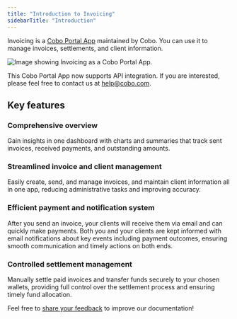 ```yaml
---
title: "Introduction to Invoicing"
sidebarTitle: "Introduction"
---
```

Invoicing is a [Cobo Portal App](/en/portal/portal-apps/introduction) maintained by Cobo. You can use it to manage invoices, settlements, and client information.

<img src="/en/images/portal-apps/invoicing/invoicing-in-app-store.png" className="screenshot_modal" alt="Image showing Invoicing as a Cobo Portal App."/>

<Note>This Cobo Portal App now supports API integration. If you are interested, please feel free to contact us at [help@cobo.com](mailto:help@cobo.com).</Note>

## Key features

### Comprehensive overview

Gain insights in one dashboard with charts and summaries that track sent invoices, received payments, and outstanding amounts.

### Streamlined invoice and client management

Easily create, send, and manage invoices, and maintain client information all in one app, reducing administrative tasks and improving accuracy.

### Efficient payment and notification system

After you send an invoice, your clients will receive them via email and can quickly make payments. Both you and your clients are kept informed with email notifications about key events including payment outcomes, ensuring smooth communication and timely actions on both ends.

### Controlled settlement management

Manually settle paid invoices and transfer funds securely to your chosen wallets, providing full control over the settlement process and ensuring timely fund allocation.

<Tip>Feel free to [share your feedback](https://forms.zohopublic.com/cobo/form/DocumentFeedbackForm/formperma/QvLOhxJv1_JMsJ-1dleZ8Itb_7rzN-LtgvsDdxosoVI?referrername=manuals) to improve our documentation!</Tip>